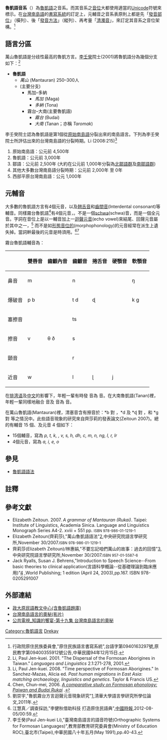 {{noteTA
|T=zh-hant:魯凱語音系; zh-hans:鲁凯语音系
|G1=Rukai phonology
}}

'''魯凱語音系'''（{{lang|en|Rukai phonology}}）為[[魯凱語|魯凱語]]之音系。而其音系之[[音位|音位]]大都使用適當的[[Unicode|Unicode]]符號來標示。在[[台灣南島語|台灣南島語]]的[[書寫系統|書寫系統]]的訂定上，元輔音之音系表原則上都是先「[[發音部位|發音部位]]」（橫列）、後「[[發音方法|發音方法]]」（縱列）、再考量「[[清濁音|清濁音]]」，來訂定其音系之音位架構。<ref name=shaolatin>行政院原住民族委員會,"原住民族語言書寫系統"{{cite web |url=http://www.edu.tw/files/list/M0001/aboriginal.pdf |title=存档副本 |accessdate=2017-06-01 |deadurl=yes |archiveurl=https://web.archive.org/web/20121102032644/http://www.edu.tw/files/list/M0001/aboriginal.pdf |archivedate=2012-11-02 }},台語字第0940163297號,原民教字第09400355912號公告,中華民國94年12月15日.</ref>

==語言分區==
萬山魯凱語是分歧性最高的魯凱方言。[[李壬癸|李壬癸]]院士(2001)將魯凱語分為幾個分支如下：<ref>Li, Paul Jen-kuei. 2001. "The Dispersal of the Formosan Aborigines in Taiwan." ''Languages and Linguistics'' 2.1:271-278, 2001.</ref>

*'''魯凱語'''
**''萬山'' (Mantauran) 250–300人
**(主要分支)
***馬加–多納
****''馬加'' (Maga)
****''多納'' (Tona)
***霧台–大南(主要魯凱語)
****''霧台'' (Budai)
****''大南'' (Tanan；亦稱 ''Taromak'')

李壬癸院士認為魯凱語是第1個從[[原始南島語|原始南島語]]分裂出來的南島語言。下列為李壬癸院士所評估出來的台灣南島語的分裂時期。Li (2008:215)<ref name="Li2">Li, Paul Jen-kuei. 2008. "Time perspective of Formosan Aborigines." In Sanchez-Mazas, Alicia ed. ''Past human migrations in East Asia: matching archaeology, linguistics and genetics''. Taylor & Francis US.</ref>

# 原始南島語：公元前 4,500年
# 魯凱語：公元前 3,000年
# 鄒語：公元前 2,500年 (大約在公元前 1,000年分裂為[[鄒語群|北鄒語群]]及[[鄒語群|南鄒語群]])
# 其他大多數台灣南島語分裂時期：公元前 2,000年 至 0年
# 西部平原台灣南島語：公元 1,000年

==元輔音==
大多數的魯凱語方言有4個元音，以及[[翹舌音|翹舌音]]和[[齒間音|齒間音]](Interdental consonant)等輔音。同樣霧台魯凱語<ref>Chen, Chun-mei, 2006. ''[http://repositories.lib.utexas.edu/bitstream/handle/2152/3758/chenc55702.pdf?sequence=2 A comparative study on Formosan phonology: Paiwan and Budai Rukai] {{Wayback|url=http://repositories.lib.utexas.edu/bitstream/handle/2152/3758/chenc55702.pdf?sequence=2 |date=20191202163931 }}''.</ref>有4個元音，{{IPA|/i ə a u/}}。{{IPA|/ə/}}不是一個[[中央元音|schwa]](schwa)音，而是一個全元音。字詞在音位上是以一輔音加上一[[迴聲元音|迴聲元音]](echo vowel)來結尾、回聲元音屬於{{IPA|/i ə u/}}其中之一，<ref>劉崇宇,"魯凱霧台方言迴聲元音現象研究"[http://www.airitilibrary.com/searchdetail.aspx?DocIDs=U0016-1511201114031467],清華大學語言學研究所學位論文,2011年.</ref> 而不是如[[形態音位學|形態音位的]](morphophonology)的元音經常在派生上遺失掉。當詞幹最後的元音是{{IPA|/a/}}時須用{{IPA|/ə/}}。<ref>江慧真／調查採訪,"李健秋借助科技 打造原住民語典"{{cite web |url=http://news.chinatimes.com/focus/501011672/112012080500112.html |title=存档副本 |accessdate=2012-08-05 |deadurl=yes |archiveurl=https://web.archive.org/web/20120810033408/http://news.chinatimes.com/focus/501011672/112012080500112.html |archivedate=2012-08-10 }},[[中國時報|中國時報]],2012-08-05/00:59.</ref><ref>李壬癸(Paul Jen-kuei Li),"臺灣南島語言的語音符號(Orthographic Systems for Formosan Languages)",教育部教育研究委員會(Ministry of Education ROC),臺北市(Taipei),中華民國八十年五月(May 1991),pp.40-43.</ref>

霧台魯凱語輔音為： 

{|class="wikitable IPA"
! ||雙唇音||齒齦內音||齒齦音||捲舌音||硬顎音||軟顎音
|-
!鼻音
| m || || n || || || ŋ
|-
!爆破音
| p b || || t d || ɖ || || k ɡ 
|-
!塞擦音
| || || ts || || ||
|-
!擦音
|  v || θ ð || s || || ||
|-
!顫音
| || || r || || ||
|-
!近音
| w || || l || ɭ || j ||
|}

在[[排湾语|排湾语]]及[[中文|中文]]的影響下，年輕一輩有時發 {{IPA|/ð/}} 音為 {{IPA|[z]}} 音。在大南魯凱語(Tanan)裡，年輕一輩同樣地融合 {{IPA|/s/}} 音及 {{IPA|/θ/}} 音為 {{IPA|[s]}} 音。

在萬山魯凱語(Mantauran)裡，清塞音含有擦音於：*b 對 {{IPA|/v/}}，*d 及 *ɖ 對 {{IPA|/ð/}}，和 *g 對 {{IPA|/h/}} 等之情況中。此些語音現象的研究來自齊莎莉的發表論文(Zeitoun 2007)。總的有輔音 15 個、及元音 4 個如下：

*15個輔音，寫為 ''p, t, k, {{IPA|/ʔ/}}, v, s, h, dh, c, m, n, ng, l, r, lr''
*4個元音，寫為 ''a, i, e, o''

==參見==
*[[魯凱語語法|魯凱語語法]]

==註釋==
{{reflist|2}}

==參考文獻==
{{refbegin|2}}
* Elizabeth Zeitoun. 2007. ''A grammar of Mantauran (Rukai)''. Taipei: Institute of Linguistics, Academia Sinica. Language and Linguistics Monograph Series A4-2. xviii + 551 pp. <small>ISBN 978-986-01-1219-1</small>
*Elizabeth Zeitoun(齊莉莎),"萬山魯凱語語法"[https://web.archive.org/web/20140221145421/http://www.ling.sinica.edu.tw/publ_m_d.asp-aid=28.htm],中央研究院語言學研究所,November 30/2007.<small>ISBN 978-986-01-1219-1</small>
*齊莉莎(Elizabeth Zeitoun)/林惠娟,"不要忘記咱們萬山的故事：過去的回憶"[https://web.archive.org/web/20140221145721/http://www.ling.sinica.edu.tw/publ_m_d.asp-aid=10.htm],中央研究院語言學研究所,November 30/2007.<small>ISBN 957-01-5587-6</small>
*Jack Ryalls, Susan J. Behrens,"Introduction to Speech Science--From basic theories to clinical application(言語科學概論--從基礎理論到臨床應用)"[https://www.amazon.com/Introduction-Speech-Science-Jack-Ryalls/dp/0205291007/ref=sr_1_1?ie=UTF8&qid=1531926750&sr=8-1&keywords=introduction+to+speech+science] {{Wayback|url=https://www.amazon.com/Introduction-Speech-Science-Jack-Ryalls/dp/0205291007/ref=sr_1_1?ie=UTF8&qid=1531926750&sr=8-1&keywords=introduction+to+speech+science |date=20190613230810 }},World Publishing; 1 edition (April 24, 2003),pp.167. ISBN 978-0205291007
{{refend}}

==外部連結==
{{div col|cols=2}}
*[https://web.archive.org/web/20161107152830/http://alcd.nccu.edu.tw/ 政大原民語教文中心(含魯凱語題庫)]
*[http://www.youmaker.com/video/sv?id=cc0c9909af5e4c6d8758ef0def64ead0001 台灣南島語言的奧秘(影片)] {{Wayback|url=http://www.youmaker.com/video/sv?id=cc0c9909af5e4c6d8758ef0def64ead0001 |date=20110720123709 }}
*[http://web.pts.org.tw/~web01/knowledge/19.htm 公共電視_知識的饗宴-第十九集 台灣南島語言的奧秘] {{Wayback|url=http://web.pts.org.tw/~web01/knowledge/19.htm |date=20101222165929 }}
{{div col end}}
{{Language phonologies}}

[[Category:魯凱語言|Category:魯凱語言]]
[[Category:各語言音系|Drekay]]